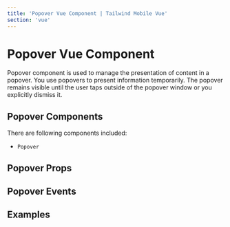 ```yaml
---
title: 'Popover Vue Component | Tailwind Mobile Vue'
section: 'vue'
---
```



# Popover Vue Component

Popover component is used to manage the presentation of content in a popover. You use popovers to present information temporarily. The popover remains visible until the user taps outside of the popover window or you explicitly dismiss it.

## Popover Components

There are following components included:

- `Popover`

## Popover Props

<PopoverProps />

## Popover Events

<PopoverEvents />

## Examples

<PopoverExample />
